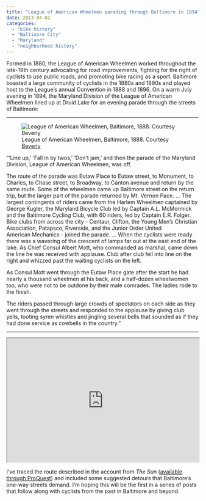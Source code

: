 ```yaml
---
title: "League of American Wheelmen parading through Baltimore in 1894"
date: 2013-04-02
categories: 
  - "bike history"
  - "Baltimore City"
  - "Maryland"
  - "neighborhood history"
---
```


Formed in 1880, the League of American Wheelmen worked throughout the late-19th century advocating for road improvements, fighting for the right of cyclists to use public roads, and promoting bike racing as a sport. Baltimore boasted a large community of cyclists in the 1880s and 1890s and played host to the League's annual Convention in 1888 and 1896. On a warm July evening in 1894, the Maryland Division of the League of American Wheelmen lined up at Druid Lake for an evening parade through the streets of Baltimore:

------------------------------------------------------------------------

![League of American Wheelmen, Baltimore, 1888. Courtesy [Beverly](http://www.flickr.com/photos/20939975@N04/6545316179/)](images/6545316179_9e402b5634_z.jpg)

"'Line up,' 'Fall in by twos,' 'Don't jam,' and then the parade of the Maryland Division, League of American Wheelmen, was off.

The route of the parade was Eutaw Place to Eutaw street, to Monument, to Charles, to Chase street, to Broadway, to Canton avenue and return by the same route. Some of the wheelmen came up Baltimore street on the return trip, but the larger part of the parade returned by Mt. Vernon Pace. ... The largest contingents of riders came from the Harlem Wheelmen captained by George Kugler, the Maryland Bicycle Club led by Captain A.L. McMormick and the Baltimore Cycling Club, with 60 riders, led by Captain E.R. Folger. Bike clubs from across the city - Centaur, Clifton, the Young Men's Christian Association, Patapsco, Riverside, and the Junior Order United American Mechanics - joined the parade. ... When the cyclists were ready there was a wavering of the crescent of lamps far out at the east end of the lake. As Chief Consul Albert Mott, who commanded as marshal, came down the line he was received with applause. Club after club fell into line on the right and whizzed past the waiting cyclists on the left.

As Consul Mott went through the Eutaw Place gate after the start he had nearly a thousand wheelmen at his back, and a half-dozen wheelwomen too, who were not to be outdone by their male comrades. The ladies rode to the finish.

The riders passed through large crowds of spectators on each side as they went through the streets and responded to the applause by giving club yells, tooting syren whistles and jingling several bells that sounded as if they had done service as cowbells in the country."

------------------------------------------------------------------------

```{=html}
<iframe width="100%" height="325" src="https://maps.google.com/maps/ms?msa=0&msid=201251479367009811123.0004d89b171e64b722da0&ie=UTF8&t=p&ll=39.300432,-76.616936&spn=0.043172,0.085659&z=13&output=embed&w=525&h=325" title="Google Maps embed"></iframe>
```

I've traced the route described in the account from *The Sun* ([available through ProQuest](http://search.proquest.com/hnpbaltimoresun/docview/535522336/abstract/13CFDD78FC43EFA2F84/17?accountid=10750)) and included some suggested detours that Baltimore's one-way streets demand. I'm hoping this will be the first in a series of posts that follow along with cyclists from the past in Baltimore and beyond.

